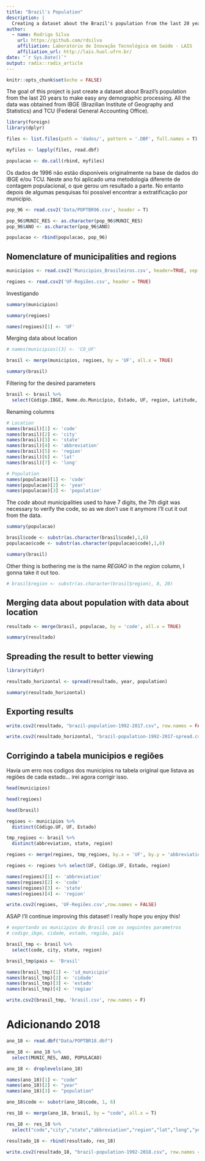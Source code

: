```yaml
---
title: "Brazil's Population"
description: |
  Creating a dataset about the Brazil's population from the last 20 yeas (1998 - 2017)
author:
  - name: Rodrigo Silva
    url: https://github.com/rdsilva
    affiliation: Laboratório de Inovação Tecnológica em Saúde - LAIS
    affiliation_url: http://lais.huol.ufrn.br/
date: "`r Sys.Date()`"
output: radix::radix_article
---
```


```r
knitr::opts_chunk$set(echo = FALSE)
```

The goal of this project is just create a dataset about Brazil's population from the last 20 years to make easy any demographic processing. All the data was obtained from IBGE (Brazilian Institute of Geography and Statistics) and TCU (Federal General Accounting Office).

```r
library(foreign)
library(dplyr)
```

```r

files <- list.files(path = 'dados/', pattern = '.DBF', full.names = T)

myfiles <- lapply(files, read.dbf)

populacao <- do.call(rbind, myfiles)
```

Os dados de 1996 não estão disponíveis originalmente na base de dados do IBGE e/ou TCU. Neste ano foi aplicado uma metodologia diferente de contagem populacional, o que gerou um resultado a parte. No entanto depois de algumas pesquisas foi possível encontrar a extratificação por municipio.

```r
pop_96 <- read.csv2('Data/POPTBR96.csv', header = T)

pop_96$MUNIC_RES <- as.character(pop_96$MUNIC_RES)
pop_96$ANO <- as.character(pop_96$ANO)
```

```r
populacao <- rbind(populacao, pop_96)
```


## Nomenclature of municipalities and regions

```r

municipios <- read.csv2('Municipios_Brasileiros.csv', header=TRUE, sep = ',')

regioes <- read.csv2('UF-Regiões.csv', header = TRUE)

```

Investigando

```r
summary(municipios)
```

```r
summary(regioes)
```

```r
names(regioes)[1] <- 'UF'
```



Merging data about location

```r
# names(municipios)[3] <- 'CO_UF'

brasil <- merge(municipios, regioes, by = 'UF', all.x = TRUE)
```

```r
summary(brasil)
```


Filtering for the desired parameters

```r
brasil <- brasil %>%
  select(Código.IBGE, Nome.do.Município, Estado, UF, region, Latitude, Longitude)
```

Renaming columns

```r

# Location
names(brasil)[1] <- 'code'
names(brasil)[2] <- 'city'
names(brasil)[3] <- 'state'
names(brasil)[4] <- 'abbreviation'
names(brasil)[5] <- 'region'
names(brasil)[6] <- 'lat'
names(brasil)[7] <- 'long'

# Population
names(populacao)[1] <- 'code'
names(populacao)[2] <- 'year'
names(populacao)[3] <- 'population'

```

The *code* about municipalities used to have 7 digits, the 7th digit was necessary to verify the code, so as we don't use it anymore I'll cut it out from the data. 

```r
summary(populacao)
```


```r
brasil$code <- substr(as.character(brasil$code),1,6)
populacao$code <- substr(as.character(populacao$code),1,6)
```

```r
summary(brasil)
```


Other thing is bothering me is the name *REGIAO* in the *region* column, I gonna take it out too. 

```r
# brasil$region <- substr(as.character(brasil$region), 8, 20)
```

## Merging data about population with data about location

```r
resultado <- merge(brasil, populacao, by = 'code', all.x = TRUE)
```

```r
summary(resultado)
```


## Spreading the result to better viewing

```r

library(tidyr)

resultado_horizontal <- spread(resultado, year, population)

```

```r
summary(resultado_horizontal)
```


## Exporting results

```r
write.csv2(resultado, "brazil-population-1992-2017.csv", row.names = FALSE)

write.csv2(resultado_horizontal, "brazil-population-1992-2017-spread.csv", row.names = FALSE)
```

## Corrigindo a tabela municipios e regiões

Havia um erro nos codigos dos municipios na tabela original que listava as regiões de cada estado... irei agora corrigir isso.

```r
head(municipios)
```

```r
head(regioes)
```

```r
head(brasil)
```

```r
regioes <- municipios %>%
  distinct(Código.UF, UF, Estado)
```

```r
tmp_regioes <- brasil %>%
  distinct(abbreviation, state, region)
```

```r
regioes <- merge(regioes, tmp_regioes, by.x = 'UF', by.y = 'abbreviation')
```

```r
regioes <- regioes %>% select(UF, Código.UF, Estado, region)

names(regioes)[1] <- 'abbreviation'
names(regioes)[2] <- 'code'
names(regioes)[3] <- 'state'
names(regioes)[4] <- 'region'
```

```r
write.csv2(regioes, 'UF-Regiões.csv',row.names = FALSE)
```


ASAP I'll continue improving this dataset!
I really hope you enjoy this!


```r
# exportando os municipios do Brasil com os seguintes parametros
# codigo_ibge, cidade, estado, região, país

brasil_tmp <- brasil %>%
  select(code, city, state, region)

brasil_tmp$pais <- 'Brasil'

names(brasil_tmp)[1] <- 'id_municipio'
names(brasil_tmp)[2] <- 'cidade'
names(brasil_tmp)[3] <- 'estado'
names(brasil_tmp)[4] <- 'regiao'
```

```r
write.csv2(brasil_tmp, 'brasil.csv', row.names = F)
```

# Adicionando 2018

```r
ano_18 <- read.dbf("Data/POPTBR18.dbf")
```

```r
ano_18 <- ano_18 %>%
  select(MUNIC_RES, ANO, POPULACAO)
```

```r
ano_18 <- droplevels(ano_18)
```

```r
names(ano_18)[1] <- "code"
names(ano_18)[2] <- "year"
names(ano_18)[3] <- "population"
```

```r
ano_18$code <- substr(ano_18$code, 1, 6)
```

```r
res_18 <- merge(ano_18, brasil, by = "code", all.x = T)
```

```r
res_18 <- res_18 %>%
  select("code","city","state","abbreviation","region","lat","long","year","population")
```

```r
resultado_18 <- rbind(resultado, res_18)
```

```r
write.csv2(resultado_18, "brazil-population-1992-2018.csv", row.names = FALSE)
```

